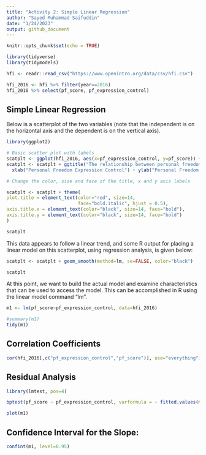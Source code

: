 ```yaml
---
title: "Activity 2: Simple Linear Regression"
author: "Sayed Muhammad Saifuddin"
date: "1/24/2023"
output: github_document
---
```


```r
knitr::opts_chunk$set(echo = TRUE)
```

```r
library(tidyverse)
library(tidymodels)
```

```r

hfi <- readr::read_csv("https://www.openintro.org/data/csv/hfi.csv")
```

```r
hfi_2016 <- hfi %>% filter(year==2016)
hfi_2016 %>% select(pf_score, pf_expression_control)

```

## Simple Linear Regression

Below is a scatterplot of the two variables (note that the independent is on the horizontal axis and the dependent is on the vertical axis).

```r

library(ggplot2)

# Basic scatter plot with labels
scatplt <- ggplot(hfi_2016, aes(x=pf_expression_control, y=pf_score)) + geom_point(size=2, color="blue")
scatplt <- scatplt + ggtitle("The relationship between personal freedom score & expression control \n ") +
  xlab("Personal Freedom Expression Control") + ylab("Personal Freedom Score")

# Change the color, size and face of the title, x and y axis labels

scatplt <- scatplt + theme(
plot.title = element_text(color="red", size=14, 
                          face="bold.italic", hjust = 0.5),
axis.title.x = element_text(color="black", size=14, face="bold"),
axis.title.y = element_text(color="black", size=14, face="bold")
)

scatplt

```

This data appears to follow a linear trend, and some R output for placing a linear model on this scatterplot, using regression analysis, is given below:

```r
scatplt <- scatplt + geom_smooth(method=lm, se=FALSE, color="black")

scatplt

```

At this point, we want to build the actual model and examine characteristics that can be used to access the model. This can be accomplished in R using the linear model command "lm".

```r
m1 <- lm(pf_score~pf_expression_control, data=hfi_2016)

#summary(m1)
tidy(m1)

```

## Correlation Coefficients

```r
cor(hfi_2016[,c("pf_expression_control","pf_score")], use="everything")
```

## Residual Analysis 

```r

library(lmtest, pos=4)

bptest(pf_score ~ pf_expression_control, varformula = ~ fitted.values(m1), studentize=TRUE, data=hfi_2016)

plot(m1)

```

## Confidence Interval for the Slope: 

```r

confint(m1, level=0.95)

```

